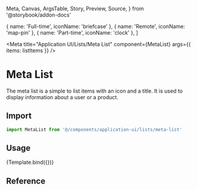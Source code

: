   Meta,
  Canvas,
  ArgsTable,
  Story,
  Preview,
  Source,
} from '@storybook/addon-docs'

  { name: 'Full-time', iconName: 'briefcase' },
  { name: 'Remote', iconName: 'map-pin' },
  { name: 'Part-time', iconName: 'clock' },
]

<Meta
  title="Application UI/Lists/Meta List"
  component={MetaList}
  args={{ items: listItems }}
/>


# Meta List

The meta list is a simple to list items with an icon and a title. It is used to display information about a user or a product.

## Import

```js
import MetaList from '@/components/application-ui/lists/meta-list'
```

## Usage

<Canvas>
  <Story name="Default">{Template.bind({})}</Story>
</Canvas>

## Reference

<ArgsTable of={MetaList} />
